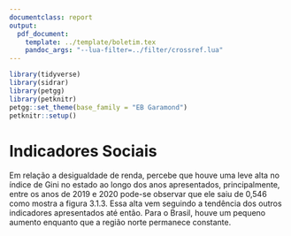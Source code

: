 ```yaml
---
documentclass: report
output:
  pdf_document:
    template: ../template/boletim.tex
    pandoc_args: "--lua-filter=../filter/crossref.lua"
---
```


```r
library(tidyverse)
library(sidrar)
library(petgg)
library(petknitr)
petgg::set_theme(base_family = "EB Garamond")
petknitr::setup()
```

# Indicadores Sociais

Em relação a desigualdade de renda, percebe que houve uma leve alta no índice de Gini no
estado ao longo dos anos apresentados, principalmente, entre os anos de 2019 e 2020 pode-se
observar que ele saiu de 0,546 como mostra a figura 3.1.3. Essa alta vem seguindo a
tendência dos outros indicadores apresentados até então. Para o Brasil, houve um pequeno
aumento enquanto que a região norte permanece constante.
